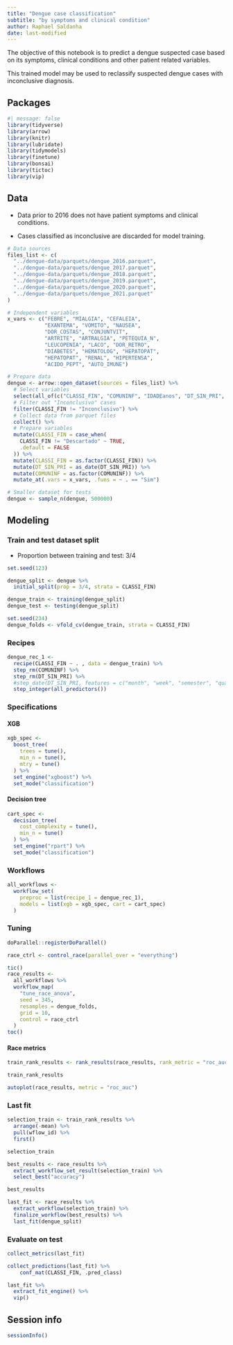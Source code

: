 ```yaml
---
title: "Dengue case classification"
subtitle: "by symptoms and clinical condition"
author: Raphael Saldanha
date: last-modified
---
```


The objective of this notebook is to predict a dengue suspected case based on its symptoms, clinical conditions and other patient related variables.

This trained model may be used to reclassify suspected dengue cases with inconclusive diagnosis.

## Packages

```r
#| message: false
library(tidyverse)
library(arrow)
library(knitr)
library(lubridate)
library(tidymodels)
library(finetune)
library(bonsai)
library(tictoc)
library(vip)
```

## Data

-   Data prior to 2016 does not have patient symptoms and clinical conditions.

-   Cases classified as inconclusive are discarded for model training.

```r
# Data sources
files_list <- c(
  "../dengue-data/parquets/dengue_2016.parquet",
  "../dengue-data/parquets/dengue_2017.parquet",
  "../dengue-data/parquets/dengue_2018.parquet",
  "../dengue-data/parquets/dengue_2019.parquet",
  "../dengue-data/parquets/dengue_2020.parquet",
  "../dengue-data/parquets/dengue_2021.parquet"
)

# Independent variables
x_vars <- c("FEBRE", "MIALGIA", "CEFALEIA", 
            "EXANTEMA", "VOMITO", "NAUSEA", 
            "DOR_COSTAS", "CONJUNTVIT", 
            "ARTRITE", "ARTRALGIA", "PETEQUIA_N", 
            "LEUCOPENIA", "LACO", "DOR_RETRO", 
            "DIABETES", "HEMATOLOG", "HEPATOPAT", 
            "HEPATOPAT", "RENAL", "HIPERTENSA",
            "ACIDO_PEPT", "AUTO_IMUNE")

# Prepare data
dengue <- arrow::open_dataset(sources = files_list) %>%
  # Select variables
  select(all_of(c("CLASSI_FIN", "COMUNINF", "IDADEanos", "DT_SIN_PRI", x_vars))) %>%
  # Filter out "Inconclusivo" cases
  filter(CLASSI_FIN != "Inconclusivo") %>%
  # Collect data from parquet files
  collect() %>%
  # Prepare variables
  mutate(CLASSI_FIN = case_when(
    CLASSI_FIN != "Descartado" ~ TRUE,
    .default = FALSE
  )) %>%
  mutate(CLASSI_FIN = as.factor(CLASSI_FIN)) %>%
  mutate(DT_SIN_PRI = as_date(DT_SIN_PRI)) %>%
  mutate(COMUNINF = as.factor(COMUNINF)) %>%
  mutate_at(.vars = x_vars, .funs = ~ . == "Sim") 
```

```r
# Smaller dataset for tests
dengue <- sample_n(dengue, 500000)
```

## Modeling

### Train and test dataset split

-   Proportion between training and test: 3/4

```r
set.seed(123)

dengue_split <- dengue %>%
  initial_split(prop = 3/4, strata = CLASSI_FIN)

dengue_train <- training(dengue_split)
dengue_test <- testing(dengue_split)

set.seed(234)
dengue_folds <- vfold_cv(dengue_train, strata = CLASSI_FIN)
```

### Recipes

```r
dengue_rec_1 <- 
  recipe(CLASSI_FIN ~ . , data = dengue_train) %>%
  step_rm(COMUNINF) %>%
  step_rm(DT_SIN_PRI) %>%
  #step_date(DT_SIN_PRI, features = c("month", "week", "semester", "quarter"), keep_original_cols = FALSE) %>%
  step_integer(all_predictors())
```

### Specifications

#### XGB

```r
xgb_spec <-
  boost_tree(
    trees = tune(),
    min_n = tune(),
    mtry = tune()
  ) %>%
  set_engine("xgboost") %>%
  set_mode("classification")
```

#### Decision tree

```r
cart_spec <-
  decision_tree(
    cost_complexity = tune(), 
    min_n = tune()
  ) %>% 
  set_engine("rpart") %>% 
  set_mode("classification")
```

### Workflows

```r
all_workflows <- 
  workflow_set(
    preproc = list(recipe_1 = dengue_rec_1),
    models = list(xgb = xgb_spec, cart = cart_spec)
  )
```

### Tuning

```r
doParallel::registerDoParallel()

race_ctrl <- control_race(parallel_over = "everything")

tic()
race_results <- 
  all_workflows %>%
  workflow_map(
    "tune_race_anova",
    seed = 345,
    resamples = dengue_folds,
    grid = 10,
    control = race_ctrl
  )
toc()
```

#### Race metrics

```r
train_rank_results <- rank_results(race_results, rank_metric = "roc_auc")

train_rank_results
```

```r
autoplot(race_results, metric = "roc_auc")
```

### Last fit

```r
selection_train <- train_rank_results %>%
  arrange(-mean) %>%
  pull(wflow_id) %>%
  first()

selection_train
```

```r
best_results <- race_results %>%
  extract_workflow_set_result(selection_train) %>%
  select_best("accuracy")

best_results
```

```r
last_fit <- race_results %>%
  extract_workflow(selection_train) %>%
  finalize_workflow(best_results) %>%
  last_fit(dengue_split)
```

### Evaluate on test

```r
collect_metrics(last_fit)
```

```r
collect_predictions(last_fit) %>%
    conf_mat(CLASSI_FIN, .pred_class)
```

```r
last_fit %>%
  extract_fit_engine() %>%
  vip()
```

## Session info

```r
sessionInfo()
```

